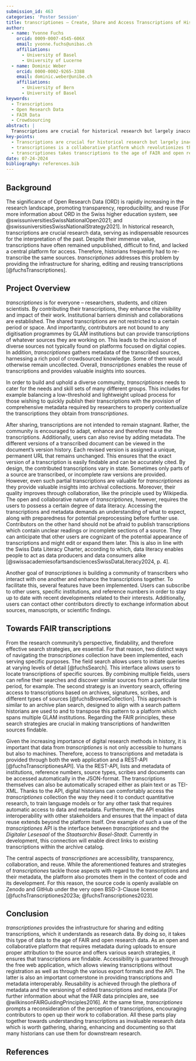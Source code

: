 ```yaml
---
submission_id: 463
categories: 'Poster Session'
title: transcriptiones – Create, Share and Access Transcriptions of Historical Manuscripts
author:
  - name: Yvonne Fuchs
    orcid: 0009-0007-4545-606X
    email: yvonne.fuchs@unibas.ch
    affiliations:
      - University of Basel
      - University of Lucerne
  - name: Dominic Weber
    orcid: 0000-0002-9265-3388
    email: dominic.weber@unibe.ch
    affiliations:
      - University of Bern
      - University of Basel
keywords:
  - Transcriptions
  - Open Research Data
  - FAIR Data
  - Crowdsourcing
abstract: |
  Transcriptions are crucial for historical research but largely inaccessible, leading to redundant work. transcriptiones revolutionizes the access to transcriptions and metadata of historical sources through a collaborative platform, empowering researchers, students, and citizen scientists to contribute. Thus, it takes transcriptions to the age of FAIR and open research data.
key-points:
  - Transcriptions are crucial for historical research but largely inaccessible, leading to redundant work.
  - transcriptiones is a collaborative platform which revolutionizes the access to transcriptions and metadata.
  - transcriptiones takes transcriptions to the age of FAIR and open research data. 
date: 07-24-2024
bibliography: references.bib
---
```


## Background

The significance of Open Research Data (ORD) is rapidly increasing in the research landscape, promoting transparency, reproducibility, and reuse [For more information about ORD in the Swiss higher education system, see @swissuniversitiesSwissNationalOpen2021; and @swissuniversitiesSwissNationalStrategy2021]. In historical research, transcriptions are crucial research data, serving as indispensable resources for the interpretation of the past. Despite their immense value, transcriptions have often remained unpublished, difficult to find, and lacked a central platform for access. Therefore, historians frequently had to re-transcribe the same sources. *transcriptiones* addresses this problem by providing the infrastructure for sharing, editing and reusing transcriptions [@fuchsTranscriptiones].

## Project Overview

*transcriptiones* is for everyone – researchers, students, and citizen scientists. By contributing their transcriptions, they enhance the visibility and impact of their work. Institutional barriers diminish and collaborations are established. The shared transcriptions are not restricted to a certain period or space. And importantly, contributors are not bound to any digitisation programmes by GLAM institutions but can provide transcriptions of whatever sources they are working on. This leads to the inclusion of diverse sources not typically found on platforms focused on digital copies. In addition, *transcriptiones* gathers metadata of the transcribed sources, harnessing a rich pool of crowdsourced knowledge. Some of them would otherwise remain uncollected. Overall, *transcriptiones* enables the reuse of transcriptions and provides valuable insights into sources.

In order to build and uphold a diverse community, *transcriptiones* needs to cater for the needs and skill sets of many different groups. This includes for example balancing a low-threshold and lightweight upload process for those wishing to quickly publish their transcriptions with the provision of comprehensive metadata required by researchers to properly contextualize the transcriptions they obtain from *transcriptiones*.

After sharing, transcriptions are not intended to remain stagnant. Rather, the community is encouraged to adapt, enhance and therefore reuse the transcriptions. Additionally, users can also revise by adding metadata. The different versions of a transcribed document can be viewed in the document's version history. Each revised version is assigned a unique, permanent URL that remains unchanged. This ensures that the exact version of a transcription is easily findable and can be accurately cited. By design, the contributed transcriptions vary in state. Sometimes only parts of a source are transcribed, or incomplete raw versions are provided. However, even such partial transcriptions are valuable for *transcriptiones* as they provide valuable insights into archival collections. Moreover, their quality improves through collaboration, like the principle used by Wikipedia. The open and collaborative nature of *transcriptiones*, however, requires the users to possess a certain degree of data literacy. Accessing the transcriptions and metadata demands an understanding of what to expect, along with preparedness for potential preprocessing before further use. Contributors on the other hand should not be afraid to publish transcriptions which contain unclear readings or incomplete sections of a source. They can anticipate that other users are cognizant of the potential appearance of transcriptions and might edit or expand them later. This is also in line with the Swiss Data Literacy Charter, according to which, data literacy enables people to act as data producers and data consumers alike [@swissacademiesofartsandsciencesSwissDataLiteracy2024, p. 4].

Another goal of *transcriptiones* is building a community of transcribers who interact with one another and enhance the transcriptions together. To facilitate this, several features have been implemented. Users can subscribe to other users, specific institutions, and reference numbers in order to stay up to date with recent developments related to their interests. Additionally, users can contact other contributors directly to exchange information about sources, manuscripts, or scientific findings.

## Towards FAIR transcriptions

From the research community’s perspective, findability, and therefore effective search strategies, are essential. For that reason, two distinct ways of navigating the *transcriptiones* collection have been implemented, each serving specific purposes. The field search allows users to initiate queries at varying levels of detail [@fuchsSearch]. This interface allows users to locate transcriptions of specific sources. By combining multiple fields, users can refine their searches and discover similar sources from a particular time period, for example. The second strategy is an inventory search, offering access to transcriptions based on archives, signatures, scribes, and different types of sources [@fuchsBrowseCollection]. This approach is similar to an archive plan search, designed to align with a search pattern historians are used to and to transpose this pattern to a platform which spans multiple GLAM institutions. Regarding the FAIR principles, these search strategies are crucial in making transcriptions of handwritten sources findable.

Given the increasing importance of digital research methods in history, it is important that data from *transcriptiones* is not only accessible to humans but also to machines. Therefore, access to transcriptions and metadata is provided through both the web application and a REST-API [@fuchsTranscriptionesAPI]. Via the REST-API, lists and metadata of institutions, reference numbers, source types, scribes and documents can be accessed automatically in the JSON-format. The transcriptions themselves can also be automatically scraped either as plain text or as TEI-XML. Thanks to the API, digital historians can comfortably access the *transcriptiones* collection the way they need it to conduct quantitative research, to train language models or for any other task that requires automatic access to data and metadata. Furthermore, the API enables interoperability with other stakeholders and ensures that the impact of data reuse extends beyond the platform itself. One example of such a use of the *transcriptiones* API is the interface between *transcriptiones* and the *Digitaler Lesesaal* of the *Staatsarchiv Basel-Stadt*. Currently in development, this connection will enable direct links to existing transcriptions within the archive catalog.

The central aspects of *transcriptiones* are accessibility, transparency, collaboration, and reuse. While the aforementioned features and strategies of *transcriptiones* tackle those aspects with regard to the transcriptions and their metadata, the platform also promotes them in the context of code and its development. For this reason, the source code is openly available on Zenodo and GitHub under the very open BSD-3-Clause license [@fuchsTranscriptiones2023a; @fuchsTranscriptiones2023].

## Conclusion

*transcriptiones* provides the infrastructure for sharing and editing transcriptions, which it understands as research data. By doing so, it takes this type of data to the age of FAIR and open research data. As an open and collaborative platform that requires metadata during uploads to ensure proper attribution to the source and offers various search strategies, it ensures that transcriptions are findable. Accessibility is guaranteed through the free web application, which allows viewing transcriptions without registration as well as through the various export formats and the API. The latter is also an important cornerstone in providing transcriptions and metadata interoperably. Reusability is achieved through the plethora of metadata and the versioning of edited transcriptions and metadata [For further information about what the FAIR data principles are, see @wilkinsonFAIRGuidingPrinciples2016]. At the same time, *transcriptiones* prompts a reconsideration of the perception of transcriptions, encouraging contributors to open up their work to collaboration. All these parts play together towards understanding transcriptions as invaluable research data which is worth gathering, sharing, enhancing and documenting so that many historians can use them for downstream research.

## References

::: {#refs}
:::
